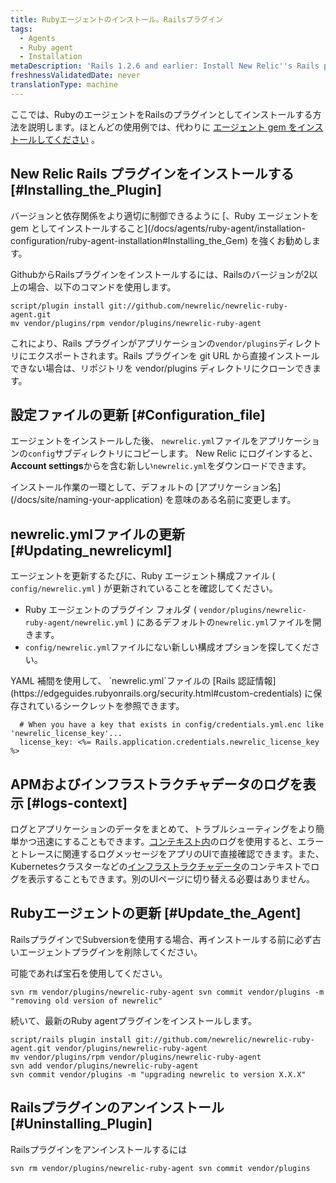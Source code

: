 ```yaml
---
title: Rubyエージェントのインストール。Railsプラグイン
tags:
  - Agents
  - Ruby agent
  - Installation
metaDescription: 'Rails 1.2.6 and earlier: Install New Relic''s Rails plugin as a gem in order to have better control over versions and dependencies.'
freshnessValidatedDate: never
translationType: machine
---
```


ここでは、RubyのエージェントをRailsのプラグインとしてインストールする方法を説明します。ほとんどの使用例では、代わりに [エージェント gem をインストールしてください](/docs/agents/ruby-agent/installation-configuration/ruby-agent-installation#Installing_the_Gem) 。

## New Relic Rails プラグインをインストールする [#Installing_the_Plugin]

<Callout variant="important">
  バージョンと依存関係をより適切に制御できるように [、Ruby エージェントを gem としてインストールすること](/docs/agents/ruby-agent/installation-configuration/ruby-agent-installation#Installing_the_Gem) を強くお勧めします。
</Callout>

GithubからRailsプラグインをインストールするには、Railsのバージョンが2以上の場合、以下のコマンドを使用します。

```
script/plugin install git://github.com/newrelic/newrelic-ruby-agent.git
mv vendor/plugins/rpm vendor/plugins/newrelic-ruby-agent
```

これにより、Rails プラグインがアプリケーションの`vendor/plugins`ディレクトリにエクスポートされます。Rails プラグインを git URL から直接インストールできない場合は、リポジトリを vendor/plugins ディレクトリにクローンできます。

<InstallFeedback/>

## 設定ファイルの更新 [#Configuration_file]

エージェントをインストールした後、 `newrelic.yml`ファイルをアプリケーションの`config`サブディレクトリにコピーします。 New Relic にログインすると、 <DNT>**Account settings**</DNT>から<InlinePopover type="licenseKey"/>を含む新しい`newrelic.yml`をダウンロードできます。

<Callout variant="important">
  インストール作業の一環として、デフォルトの [アプリケーション名](/docs/site/naming-your-application) を意味のある名前に変更します。
</Callout>

## newrelic.ymlファイルの更新 [#Updating_newrelicyml]

エージェントを更新するたびに、Ruby エージェント構成ファイル ( `config/newrelic.yml` ) が更新されていることを確認してください。

* Ruby エージェントのプラグイン フォルダ ( `vendor/plugins/newrelic-ruby-agent/newrelic.yml` ) にあるデフォルトの`newrelic.yml`ファイルを開きます。
* `config/newrelic.yml`ファイルにない新しい構成オプションを探してください。

<Callout variant="tip">
  YAML 補間を使用して、 `newrelic.yml`ファイルの [Rails 認証情報](https://edgeguides.rubyonrails.org/security.html#custom-credentials) に保存されているシークレットを参照できます。

  ```
    # When you have a key that exists in config/credentials.yml.enc like 'newrelic_license_key'...
    license_key: <%= Rails.application.credentials.newrelic_license_key %>
  ```
</Callout>

## APMおよびインフラストラクチャデータのログを表示 [#logs-context]

ログとアプリケーションのデータをまとめて、トラブルシューティングをより簡単かつ迅速にすることもできます。[コンテキスト内](/docs/logs/logs-context/configure-logs-context-ruby/)のログを使用すると、エラーとトレースに関連するログメッセージをアプリのUIで直接確認できます。また、Kubernetesクラスターなどの[インフラストラクチャデータ](/docs/logs/forward-logs/forward-your-logs-using-infrastructure-agent/)のコンテキストでログを表示することもできます。別のUIページに切り替える必要はありません。

## Rubyエージェントの更新 [#Update_the_Agent]

RailsプラグインでSubversionを使用する場合、再インストールする前に必ず古いエージェントプラグインを削除してください。

<Callout variant="tip">
  可能であれば宝石を使用してください。
</Callout>

```
svn rm vendor/plugins/newrelic-ruby-agent svn commit vendor/plugins -m "removing old version of newrelic"
```

続いて、最新のRuby agentプラグインをインストールします。

```
script/rails plugin install git://github.com/newrelic/newrelic-ruby-agent.git vendor/plugins/newrelic-ruby-agent
mv vendor/plugins/rpm vendor/plugins/newrelic-ruby-agent
svn add vendor/plugins/newrelic-ruby-agent
svn commit vendor/plugins -m "upgrading newrelic to version X.X.X"
```

## Railsプラグインのアンインストール [#Uninstalling_Plugin]

Railsプラグインをアンインストールするには

```
svn rm vendor/plugins/newrelic-ruby-agent svn commit vendor/plugins
```
